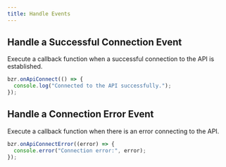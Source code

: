 ```yaml
---
title: Handle Events
---
```


## Handle a Successful Connection Event

Execute a callback function when a successful connection to the API is established.

```js
bzr.onApiConnect(() => {
  console.log("Connected to the API successfully.");
});
```

## Handle a Connection Error Event

Execute a callback function when there is an error connecting to the API.

```js
bzr.onApiConnectError((error) => {
  console.error("Connection error:", error);
});
```

